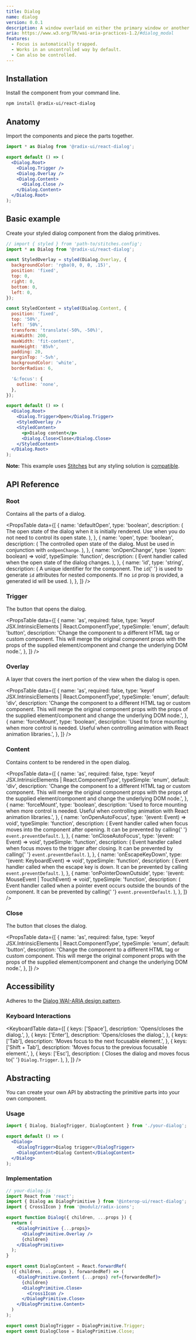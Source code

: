 ```yaml
---
title: Dialog
name: dialog
version: 0.0.1
description: A window overlaid on either the primary window or another dialog window, rendering the content underneath inert.
aria: https://www.w3.org/TR/wai-aria-practices-1.2/#dialog_modal
features:
  - Focus is automatically trapped.
  - Works in an uncontrolled way by default.
  - Can also be controlled.
---
```



<HeroSlot>
  <DialogHero />
</HeroSlot>

## Installation

Install the component from your command line.

```bash
npm install @radix-ui/react-dialog
```

## Anatomy

Import the components and piece the parts together.

```jsx
import * as Dialog from '@radix-ui/react-dialog';

export default () => (
  <Dialog.Root>
    <Dialog.Trigger />
    <Dialog.Overlay />
    <Dialog.Content>
      <Dialog.Close />
    </Dialog.Content>
  </Dialog.Root>
);
```

## Basic example

Create your styled dialog component from the dialog primitives.

```jsx live manual
// import { styled } from 'path-to/stitches.config';
import * as Dialog from '@radix-ui/react-dialog';

const StyledOverlay = styled(Dialog.Overlay, {
  backgroundColor: 'rgba(0, 0, 0, .15)',
  position: 'fixed',
  top: 0,
  right: 0,
  bottom: 0,
  left: 0,
});

const StyledContent = styled(Dialog.Content, {
  position: 'fixed',
  top: '50%',
  left: '50%',
  transform: 'translate(-50%, -50%)',
  minWidth: 200,
  maxWidth: 'fit-content',
  maxHeight: '85vh',
  padding: 20,
  marginTop: '-5vh',
  backgroundColor: 'white',
  borderRadius: 6,

  '&:focus': {
    outline: 'none',
  },
});

export default () => (
  <Dialog.Root>
    <Dialog.Trigger>Open</Dialog.Trigger>
    <StyledOverlay />
    <StyledContent>
      <p>Dialog content</p>
      <Dialog.Close>Close</Dialog.Close>
    </StyledContent>
  </Dialog.Root>
);
```

<Note>

**Note:** This example uses [Stitches](https://stitches.dev) but any styling solution is [compatible](../overview/styling).

</Note>

## API Reference

### Root

Contains all the parts of a dialog.

<PropsTable
  data={[
    {
      name: 'defaultOpen',
      type: 'boolean',
      description: (
        <span>
          The open state of the dialog when it is initially rendered.
          Use when you do not need to control its open state.
        </span>
      ),
    },
    {
      name: 'open',
      type: 'boolean',
      description: (
        <span>
          The controlled open state of the dialog. Must be used in
          conjunction with <Code>onOpenChange</Code>.
        </span>
      ),
    },
    {
      name: 'onOpenChange',
      type: '(open: boolean) => void',
      typeSimple: 'function',
      description: (
        <span>
          Event handler called when the open state of the dialog
          changes.
        </span>
      ),
    },
    {
      name: 'id',
      type: 'string',
      description: (
        <span>
          A unique identifier for the component. The <Code>id</Code>{' '}
          is used to generate <Code>id</Code> attributes for nested
          components. If no <Code>id</Code> prop is provided, a
          generated id will be used.
        </span>
      ),
    },
  ]}
/>

### Trigger

The button that opens the dialog.

<PropsTable
  data={[
    {
      name: 'as',
      required: false,
      type: 'keyof JSX.IntrinsicElements | React.ComponentType<any>',
      typeSimple: 'enum',
      default: 'button',
      description:
        'Change the component to a different HTML tag or custom component. This will merge the original component props with the props of the supplied element/component and change the underlying DOM node.',
    },
  ]}
/>

### Overlay

A layer that covers the inert portion of the view when the dialog is open.

<PropsTable
  data={[
    {
      name: 'as',
      required: false,
      type: 'keyof JSX.IntrinsicElements | React.ComponentType<any>',
      typeSimple: 'enum',
      default: 'div',
      description:
        'Change the component to a different HTML tag or custom component. This will merge the original component props with the props of the supplied element/component and change the underlying DOM node.',
    },
    {
      name: 'forceMount',
      type: 'boolean',
      description:
        'Used to force mounting when more control is needed. Useful when controlling animation with React animation libraries.',
    },
  ]}
/>

### Content

Contains content to be rendered in the open dialog.

<PropsTable
  data={[
    {
      name: 'as',
      required: false,
      type: 'keyof JSX.IntrinsicElements | React.ComponentType<any>',
      typeSimple: 'enum',
      default: 'div',
      description:
        'Change the component to a different HTML tag or custom component. This will merge the original component props with the props of the supplied element/component and change the underlying DOM node.',
    },
    {
      name: 'forceMount',
      type: 'boolean',
      description:
        'Used to force mounting when more control is needed. Useful when controlling animation with React animation libraries.',
    },
    {
      name: 'onOpenAutoFocus',
      type: '(event: Event) => void',
      typeSimple: 'function',
      description: (
        <span>
          Event handler called when focus moves into the component
          after opening. It can be prevented by calling{' '}
          <Code>event.preventDefault</Code>.
        </span>
      ),
    },
    {
      name: 'onCloseAutoFocus',
      type: '(event: Event) => void',
      typeSimple: 'function',
      description: (
        <span>
          Event handler called when focus moves to the trigger after
          closing. It can be prevented by calling{' '}
          <Code>event.preventDefault</Code>.
        </span>
      ),
    },
    {
      name: 'onEscapeKeyDown',
      type: '(event: KeyboardEvent) => void',
      typeSimple: 'function',
      description: (
        <span>
          Event handler called when the escape key is down. It can be
          prevented by calling <Code>event.preventDefault</Code>.
        </span>
      ),
    },
    {
      name: 'onPointerDownOutside',
      type: '(event: MouseEvent | TouchEvent) => void',
      typeSimple: 'function',
      description: (
        <span>
          Event handler called when a pointer event occurs outside the
          bounds of the component. It can be prevented by calling{' '}
          <Code>event.preventDefault</Code>.
        </span>
      ),
    },
  ]}
/>

### Close

The button that closes the dialog.

<PropsTable
  data={[
    {
      name: 'as',
      required: false,
      type: 'keyof JSX.IntrinsicElements | React.ComponentType<any>',
      typeSimple: 'enum',
      default: 'button',
      description:
        'Change the component to a different HTML tag or custom component. This will merge the original component props with the props of the supplied element/component and change the underlying DOM node.',
    },
  ]}
/>

## Accessibility

Adheres to the [Dialog WAI-ARIA design pattern](https://www.w3.org/TR/wai-aria-practices-1.2/#dialog_modal).

### Keyboard Interactions

<KeyboardTable
  data={[
    {
      keys: ['Space'],
      description: 'Opens/closes the dialog.',
    },
    {
      keys: ['Enter'],
      description: 'Opens/closes the dialog.',
    },
    {
      keys: ['Tab'],
      description: 'Moves focus to the next focusable element.',
    },
    {
      keys: ['Shift + Tab'],
      description: 'Moves focus to the previous focusable element.',
    },
    {
      keys: ['Esc'],
      description: (
        <span>
          Closes the dialog and moves focus to{' '}
          <Code>Dialog.Trigger</Code>.
        </span>
      ),
    },
  ]}
/>

## Abstracting

You can create your own API by abstracting the primitive parts into your own component.

### Usage

```jsx
import { Dialog, DialogTrigger, DialogContent } from './your-dialog';

export default () => (
  <Dialog>
    <DialogTrigger>Dialog trigger</DialogTrigger>
    <DialogContent>Dialog Content</DialogContent>
  </Dialog>
);
```

### Implementation

```jsx
// your-dialog.js
import React from 'react';
import { Dialog as DialogPrimitive } from '@interop-ui/react-dialog';
import { Cross1Icon } from '@modulz/radix-icons';

export function Dialog({ children, ...props }) {
  return (
    <DialogPrimitive {...props}>
      <DialogPrimitive.Overlay />
      {children}
    </DialogPrimitive>
  );
}

export const DialogContent = React.forwardRef(
  ({ children, ...props }, forwardedRef) => (
    <DialogPrimitive.Content {...props} ref={forwardedRef}>
      {children}
      <DialogPrimitive.Close>
        <Cross1Icon />
      </DialogPrimitive.Close>
    </DialogPrimitive.Content>
  )
);

export const DialogTrigger = DialogPrimitive.Trigger;
export const DialogClose = DialogPrimitive.Close;
```
